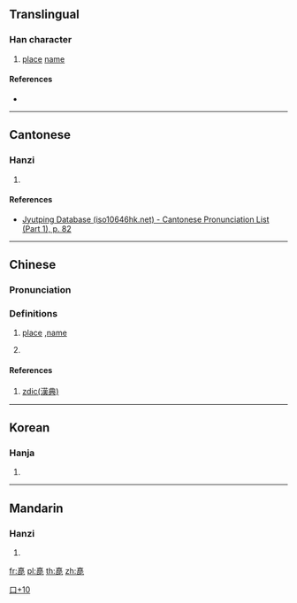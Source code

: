 ==Translingual==

===Han character===
{{Han char|rn=30|rad=口|as=10|sn=13|four=|canj=JMRP|ids=⿱直⿰口匕}}

# [[place]] [[name]]

====References====
* {{Han ref|kx=0204.111|dj=0426.300|hdz=10665.091|uh=55ED|ud=21997}}

----

==Cantonese==

===Hanzi===
{{yue-hanzi|jyut=[[zik6]]|y=jik6}}

# {{defn|lang=yue|sort=口10}}

====References====
* [http://www.iso10646hk.net/jp/document/download.jsp Jyutping Database (iso10646hk.net) - Cantonese Pronunciation List (Part 1), p. 82]

----

==Chinese==
{{zh-forms}}

===Pronunciation===
{{zh-pron
|m=zi
|ma=y
|c=zik6
|mn=
|cat=
}}
===Definitions===
{{zh-hanzi}}

# {{label|zh|[[Korean]]}} [[place]] ,[[name]]
# {{rfdef|lang=zh}}

====References====
# [http://www.zdic.net/z/16/js/55ED.htm zdic(漢典)]

----

==Korean==

===Hanja===
{{ko-hanja|hangeul=[[짓]]|mr=chit|y=cis}}

# {{defn|lang=ko|sort=口10}}

[[Category:Korean-only CJKV Characters|口+10]]

----

==Mandarin==

===Hanzi===
{{cmn-hanzi|pin=[[zhí]] ([[zhi2]])|wg=chih<sup>2</sup>}}

# {{defn|lang=cmn|sort=口10}}

[[fr:嗭]]
[[pl:嗭]]
[[th:嗭]]
[[zh:嗭]]
